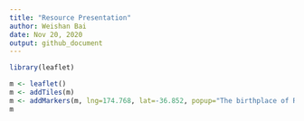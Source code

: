 ```yaml
---
title: "Resource Presentation"
author: Weishan Bai
date: Nov 20, 2020
output: github_document
---
```


```r
library(leaflet)
```

```r
m <- leaflet()
m <- addTiles(m)
m <- addMarkers(m, lng=174.768, lat=-36.852, popup="The birthplace of R")
m

```
